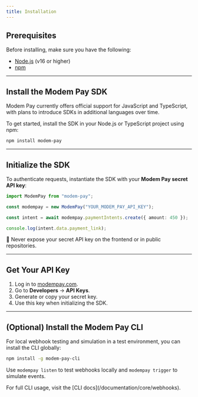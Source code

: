 ```yaml
---
title: Installation
---
```


## Prerequisites

Before installing, make sure you have the following:

- [Node.js](https://nodejs.org/) (v16 or higher)
- [npm](https://www.npmjs.com/)

---

## Install the Modem Pay SDK
Modem Pay currently offers official support for JavaScript and TypeScript, with plans to introduce SDKs in additional languages over time.

To get started, install the SDK in your Node.js or TypeScript project using npm:

```bash bash
npm install modem-pay
```
---

## Initialize the SDK

To authenticate requests, instantiate the SDK with your **Modem Pay secret API key**:

```ts
import ModemPay from "modem-pay";

const modempay = new ModemPay("YOUR_MODEM_PAY_API_KEY");

const intent = await modempay.paymentIntents.create({ amount: 450 });

console.log(intent.data.payment_link);
```
<Warning>
🔐 Never expose your secret API key on the frontend or in public repositories.
</Warning>

---

## Get Your API Key

1. Log in to [modempay.com](https://merchant.modempay.com).
2. Go to **Developers** → **API Keys**.
3. Generate or copy your secret key.
4. Use this key when initializing the SDK.

---

## (Optional) Install the Modem Pay CLI

For local webhook testing and simulation in a test environment, you can install the CLI globally:

```bash bash
npm install -g modem-pay-cli
```

Use `modempay listen` to test webhooks locally and `modempay trigger` to simulate events.

<Tip>
For full CLI usage, visit the [CLI docs](/documentation/core/webhooks).
</Tip>
